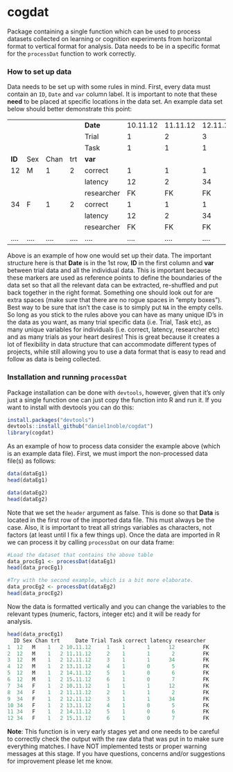 # cogdat

Package containing a single function which can be used to process datasets collected on learning or cognition experiments from horizontal format to vertical format for analysis. Data needs to be in a specific format for the `processDat` function to work correctly. 

### How to set up data

Data needs to be set up with some rules in mind. First, every data must contain an `ID`, `Date` and `var` column label. It is important to note that these **need** to be placed at specific locations in the data set. An example data set below should better demonstrate this point:

|      |          |          |          |            |          |          |          |          |          |          |  
|------|----------|----------|----------|------------|----------|----------|----------|----------|----------|----------|----|
|      |          |          |          | **Date**        |10.11.12 | 11.11.12 | 12.11.12 | 13.11.12 | 14.11.12 | 15.11.12 | ….
|	   |		  |			  |			  |Trial      | 1       | 2       | 3       | 4       | 5       | 6       | …. |
|      |          |          |          | Task       | 1        | 1        | 1        | 1        | 1        | 1        | …. |
| **ID**   | Sex      | Chan     | trt      | **var**        |          |          |          |          |          |          |    |
| 12   | M        | 1        | 2        | correct    | 1        | 1        | 1        | 0        | 0        | 0        | …. |
|      |          |          |          | latency    | 12       | 2        | 34       | 5        | 6        | 7        | …. |
|      |          |          |          | researcher | FK       | FK       | FK       | FK       | FK       | FK       | …. |
| 34   | F        | 1        | 2        | correct    | 1        | 1        | 1        | 0        | 0        | 0        | …. |
|      |          |          |          | latency    | 12       | 2        | 34       | 5        | 6        | 7        | …. |
|      |          |          |          | researcher | FK       | FK       | FK       | FK       | FK       | FK       | …. |
| ….   | ….       | ….       | ….       | ….         | ….       | ….       | ….       | ….       | ….       | ….       | …. |


Above is an example of how one would set up their data. The important structure here is that **Date** is in the 1st row, **ID** in the first column and **var** between trial data and all the individual data. This is important because these markers are used as reference points to define the boundaries of the data set so that all the relevant data can be extracted, re-shuffled and put back together in the right format. Something one should look out for are extra spaces (make sure that there are no rogue spaces in "empty boxes"). Best way to be sure that isn't the case is to simply put `NA` in the empty cells. So long as you stick to the rules above you can have as many unique ID's in the data as you want, as many trial specific data (i.e. Trial, Task etc), as many unique variables for individuals (i.e. correct, latency, researcher etc) and as many trials as your heart desires! This is great because it creates a lot of flexibility in data structure that can accommodate different types of projects, while still allowing you to use a data format that is easy to read and follow as data is being collected.

### Installation and running `processDat`

Package installation can be done with `devtools`, however, given that it's only just a single function one can just copy the function into R and run it. If you want to install with devtools you can do this:

```r
install.packages("devtools")
devtools::install_github("daniel1noble/cogdat")
library(cogdat)
```

As an example of how to process data consider the example above (which is an example data file). First, we must import the non-processed data file(s) as follows:

```r
data(dataEg1)
head(dataEg1)

data(dataEg2)
head(dataEg2)
``` 

Note that we set the `header` argument as false. This is done so that **Data** is located in the first row of the imported data file. This must always be the case. Also, it is important to treat all strings variables as characters, not factors (at least until I fix a few things up). Once the data are imported in R we can process it by calling `processDat` on our data frame:

```r
#Load the dataset that contains the above table
data_procEg1 <- processDat(dataEg1)
head(data_procEg1)

#Try with the second example, which is a bit more elaborate. 
data_procEg2 <- processDat(dataEg2)
head(data_procEg2)
```

Now the data is formatted vertically and you can change the variables to the relevant types (numeric, factors, integer etc) and it will be ready for analysis. 

```r
head(data_procEg1)
  ID Sex Chan trt     Date Trial Task correct latency researcher
1  12   M    1   2 10.11.12     1    1       1      12         FK
2  12   M    1   2 11.11.12     2    1       1       2         FK
3  12   M    1   2 12.11.12     3    1       1      34         FK
4  12   M    1   2 13.11.12     4    1       0       5         FK
5  12   M    1   2 14.11.12     5    1       0       6         FK
6  12   M    1   2 15.11.12     6    1       0       7         FK
7  34   F    1   2 10.11.12     1    1       1      12         FK
8  34   F    1   2 11.11.12     2    1       1       2         FK
9  34   F    1   2 12.11.12     3    1       1      34         FK
10 34   F    1   2 13.11.12     4    1       0       5         FK
11 34   F    1   2 14.11.12     5    1       0       6         FK
12 34   F    1   2 15.11.12     6    1       0       7         FK
```

**Note**: This function is in very early stages yet and one needs to be careful to correctly check the output with the raw data that was put in to make sure everything matches. I have NOT implemented tests or proper warning messages at this stage. If you have questions, concerns and/or suggestions for improvement please let me know.